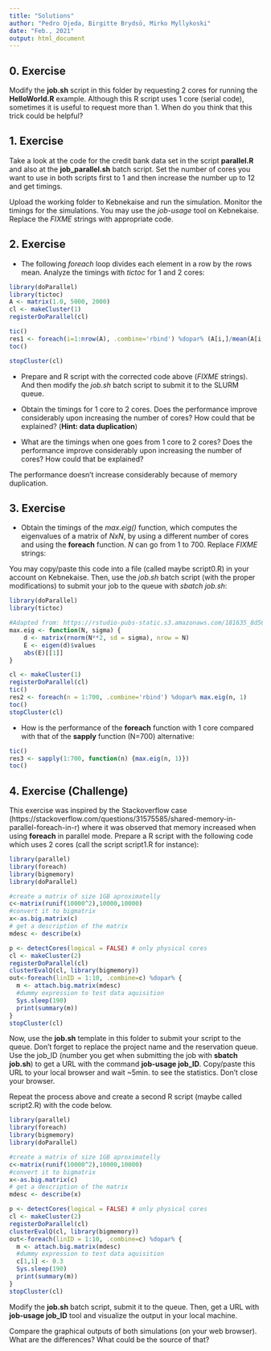 ```yaml
---
title: "Solutions"
author: "Pedro Ojeda, Birgitte Brydsö, Mirko Myllykoski"
date: "Feb., 2021"
output: html_document
---
```


## 0. Exercise

Modify the **job.sh** script in this folder by requesting 2 cores for running the
**HelloWorld.R** example. Although this R script uses 1 core (serial code), sometimes
it is useful to request more than 1. When do you think that this trick could be
helpful?

## 1. Exercise

Take a look at the code for the credit bank data set in the script **parallel.R** and also
at the **job_parallel.sh** batch script. Set the number of cores you want to use in both
scripts first to 1 and then increase the number up to 12 and get timings. 

Upload the working folder to Kebnekaise and run the simulation. Monitor the timings for 
the simulations. You may use the *job-usage* tool on Kebnekaise. Replace the *FIXME* 
strings with appropriate code.

## 2. Exercise
 
* The following *foreach* loop divides each element in a row by the rows mean. 
Analyze the timings with *tictoc* for 1 and 2 cores:


```r
library(doParallel)
library(tictoc)
A <- matrix(1.0, 5000, 2000)
cl <- makeCluster(1)  
registerDoParallel(cl)

tic()
res1 <- foreach(i=1:nrow(A), .combine='rbind') %dopar% (A[i,]/mean(A[i,])) 
toc()

stopCluster(cl)
```

* Prepare and R script with the corrected code above (*FIXME* strings). And then 
modify the *job.sh* batch script to submit it to the SLURM queue. 

* Obtain the timings for 1 core to 2 cores. Does the performance improve considerably 
upon increasing the number of cores? How could that be explained? (**Hint: data
duplication**)

* What are the timings when one goes from 1 core to 2 cores? Does the performance improve considerably upon increasing the number of cores? How could that be explained?

The performance doesn't increase considerably because of memory duplication.

## 3. Exercise 

* Obtain the timings of the *max.eig()* function, which computes the eigenvalues of a 
matrix of *NxN*, by using a different number of cores and using the **foreach** function. 
*N* can go from 1 to 700. Replace *FIXME* strings:


You may copy/paste this code into a file (called maybe script0.R) in your account 
on Kebnekaise. Then, use the *job.sh* batch script  (with the proper modifications) 
to submit your job to the queue with *sbatch job.sh*:

```r
library(doParallel)
library(tictoc)

#Adapted from: https://rstudio-pubs-static.s3.amazonaws.com/181635_8d565543c7ce4218b80345adaa11ea58.html
max.eig <- function(N, sigma) {
    d <- matrix(rnorm(N**2, sd = sigma), nrow = N)
    E <- eigen(d)$values
    abs(E)[[1]]
}

cl <- makeCluster(1)
registerDoParallel(cl)
tic()
res2 <- foreach(n = 1:700, .combine='rbind') %dopar% max.eig(n, 1)
toc()
stopCluster(cl)
```


* How is the performance of the **foreach** function with 1 core compared with that of the **sapply** function (N=700) alternative:

```r
tic()
res3 <- sapply(1:700, function(n) {max.eig(n, 1)})
toc()
```


## 4. Exercise (Challenge)

This exercise was inspired by the Stackoverflow case 
(https://stackoverflow.com/questions/31575585/shared-memory-in-parallel-foreach-in-r)
where it was observed that memory increased when using **foreach** in parallel mode.
Prepare a R script with the following code which uses 2 cores (call the script
script1.R for instance):


```r
library(parallel)
library(foreach)
library(bigmemory)
library(doParallel)

#create a matrix of size 1GB aproximatelly
c<-matrix(runif(10000^2),10000,10000)
#convert it to bigmatrix
x<-as.big.matrix(c)
# get a description of the matrix
mdesc <- describe(x)

p <- detectCores(logical = FALSE) # only physical cores
cl <- makeCluster(2)
registerDoParallel(cl)
clusterEvalQ(cl, library(bigmemory))
out<-foreach(linID = 1:10, .combine=c) %dopar% {
  m <- attach.big.matrix(mdesc)
  #dummy expression to test data aquisition
  Sys.sleep(190)
  print(summary(m))
}
stopCluster(cl)
```

Now, use the **job.sh** template in this folder to submit your script to the queue.
Don't forget to replace the project name and the reservation queue. 
Use the job_ID (number you get when submitting the job with **sbatch job.sh**)
to get a URL with  the command **job-usage job_ID**. Copy/paste this URL to 
your local browser and wait ~5min. to see the statistics. Don't close your browser.

Repeat the process above and create a second R script (maybe called script2.R) with
the code below.

```r
library(parallel)
library(foreach)
library(bigmemory)
library(doParallel)

#create a matrix of size 1GB aproximatelly
c<-matrix(runif(10000^2),10000,10000)
#convert it to bigmatrix
x<-as.big.matrix(c)
# get a description of the matrix
mdesc <- describe(x)

p <- detectCores(logical = FALSE) # only physical cores
cl <- makeCluster(2)
registerDoParallel(cl)
clusterEvalQ(cl, library(bigmemory))
out<-foreach(linID = 1:10, .combine=c) %dopar% {
  m <- attach.big.matrix(mdesc)
  #dummy expression to test data aquisition
  c[1,1] <- 0.3
  Sys.sleep(190)
  print(summary(m))
}
stopCluster(cl)
```

Modify the **job.sh** batch script, submit it to the queue. Then, get a URL
with **job-usage job_ID** tool and visualize the output in your local machine.

Compare the graphical outputs of both simulations (on your web browser).
What are the differences? What could be the source of that?

